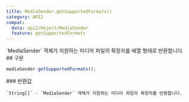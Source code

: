 ```yaml
---
title: MediaSender.getSupportedFormats()
category: API2
compat:
  data: api2/Object/MediaSender
  feature: getSupportedFormats
---
```


<Section>
  `MediaSender` 객체가 지원하는 미디어 파일의 확장자를 배열 형태로 반환합니다.
</Section>
<Section>
  ## 구문

  ~~~js
  mediaSender.getSupportedFormats();
  ~~~

  <Section>
    ### 반환값

    `String[]` - `MediaSender` 객체가 지원하는 미디어 파일의 확장자를 반환합니다.
  </Section>
</Section>